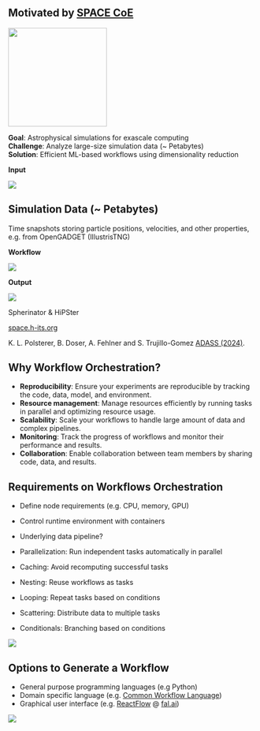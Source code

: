 ## Motivated by [SPACE CoE](https://www.space-coe.eu/)

![](images/SPACE_logo.png){.absolute top=-20 right=0 width=200}

::: {.fs34}
**Goal**: Astrophysical simulations for exascale computing\
**Challenge**: Analyze large-size simulation data (~ Petabytes)\
**Solution**: Efficient ML-based workflows using dimensionality reduction
:::

::: {layout='[1,2.4,0.7]'}
::: n1

**Input**

![](images/illustris.png)

::: {.fs20}
::: {.callout-note icon=false}

## Simulation Data (~ Petabytes)

Time snapshots storing particle positions, velocities, and other properties, e.g. from OpenGADGET (IllustrisTNG)

:::
:::
:::

::: n2
**Workflow**

![](images/projectx.svg)
:::

::: n3
**Output**

![](images/P404_f2.png)

::: {.fs20}
Spherinator & HiPSter

[space.h-its.org](https://space.h-its.org/)
:::
:::
:::

::: aside
K. L. Polsterer, B. Doser, A. Fehlner and S. Trujillo-Gomez [ADASS (2024)]().
:::

<!-- ![](images/Space-partners-new.png){fig-align="center"} -->


## Why Workflow Orchestration?

::: {.incremental}

- **Reproducibility**: Ensure your experiments are reproducible by tracking the code, data, model, and environment.
- **Resource management**: Manage resources efficiently by running tasks in parallel and optimizing resource usage.
- **Scalability**: Scale your workflows to handle large amount of data and complex pipelines.
- **Monitoring**: Track the progress of workflows and monitor their performance and results.
- **Collaboration**: Enable collaboration between team members by sharing code, data, and results.

:::


## Requirements on Workflows Orchestration

  - Define node requirements (e.g. CPU, memory, GPU)
  - Control runtime environment with containers
  - Underlying data pipeline?

  - Parallelization: Run independent tasks automatically in parallel 
  - Caching: Avoid recomputing successful tasks
  - Nesting: Reuse workflows as tasks
  - Looping: Repeat tasks based on conditions
  - Scattering: Distribute data to multiple tasks
  - Conditionals: Branching based on conditions


![](images/flyte-ui_mnist-workflow.png)


## Options to Generate a Workflow

- General purpose programming languages (e.g Python)
- Domain specific language (e.g. [Common Workflow Language](https://www.commonwl.org/))
- Graphical user interface (e.g. [ReactFlow](https://reactflow.dev/) @ [fal.ai](https://fal.ai/dashboard))

![](images/fal_ai.png){fig-align="center"}
